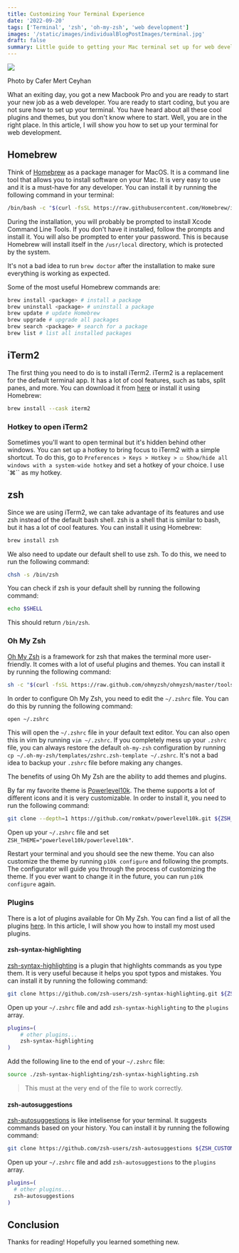 ```yaml
---
title: Customizing Your Terminal Experience
date: '2022-09-20'
tags: ['Terminal', 'zsh', 'oh-my-zsh', 'web development']
images: '/static/images/individualBlogPostImages/terminal.jpg'
draft: false
summary: Little guide to getting your Mac terminal set up for web development - recommended plugins, themes, fonts, etc.
---
```


<div className="flex justify-center flex-col items-center">
  <img src="https://images.unsplash.com/photo-1616763355548-1b606f439f86?ixlib=rb-1.2.1&ixid=MnwxMjA3fDB8MHxwaG90by1wYWdlfHx8fGVufDB8fHx8&auto=format&fit=crop&w=3270&q=80" />
  <p className="text-sm"> Photo by Cafer Mert Ceyhan</p>
</div>

What an exiting day, you got a new Macbook Pro and you are ready to start your new job as a web developer. You are ready to start coding, but you are not sure how to set up your terminal. You have heard about all these cool plugins and themes, but you don't know where to start. Well, you are in the right place. In this article, I will show you how to set up your terminal for web development.

<TOCInline toc={props.toc} asDisclosure toHeading={3} />

## Homebrew

Think of [Homebrew](https://docs.brew.sh/) as a package manager for MacOS. It is a command line tool that allows you to install software on your Mac. It is very easy to use and it is a must-have for any developer. You can install it by running the following command in your terminal:

```bash
/bin/bash -c "$(curl -fsSL https://raw.githubusercontent.com/Homebrew/install/master/install.sh)"
```

During the installation, you will probably be prompted to install Xcode Command Line Tools. If you don't have it installed, follow the prompts and install it. You will also be prompted to enter your password. This is because Homebrew will install itself in the `/usr/local` directory, which is protected by the system.

It's not a bad idea to run `brew doctor` after the installation to make sure everything is working as expected.

Some of the most useful Homebrew commands are:

```bash
brew install <package> # install a package
brew uninstall <package> # uninstall a package
brew update # update Homebrew
brew upgrade # upgrade all packages
brew search <package> # search for a package
brew list # list all installed packages
```

## iTerm2

The first thing you need to do is to install iTerm2. iTerm2 is a replacement for the default terminal app. It has a lot of cool features, such as tabs, split panes, and more. You can download it from [here](https://iterm2.com/) or install it using Homebrew:

```bash
brew install --cask iterm2
```

### Hotkey to open iTerm2

Sometimes you'll want to open terminal but it's hidden behind other windows. You can set up a hotkey to bring focus to iTerm2 with a simple shortcut. To do this, go to `Preferences > Keys > Hotkey > ☑️ Show/hide all windows with a system-wide hotkey` and set a hotkey of your choice. I use `⌘`` as my hotkey.

## zsh

Since we are using iTerm2, we can take advantage of its features and use zsh instead of the default bash shell. zsh is a shell that is similar to bash, but it has a lot of cool features. You can install it using Homebrew:

```bash
brew install zsh
```

We also need to update our default shell to use zsh. To do this, we need to run the following command:

```bash
chsh -s /bin/zsh
```

You can check if zsh is your default shell by running the following command:

```bash
echo $SHELL
```

This should return `/bin/zsh`.

### Oh My Zsh

[Oh My Zsh](https://ohmyz.sh/) is a framework for zsh that makes the terminal more user-friendly. It comes with a lot of useful plugins and themes. You can install it by running the following command:

```bash
sh -c "$(curl -fsSL https://raw.github.com/ohmyzsh/ohmyzsh/master/tools/install.sh)"
```

In order to configure Oh My Zsh, you need to edit the `~/.zshrc` file. You can do this by running the following command:

```bash
open ~/.zshrc
```

This will open the `~/.zshrc` file in your default text editor. You can also open this in vim by running `vim ~/.zshrc`. If you completely mess up your `.zshrc` file, you can always restore the default `oh-my-zsh` configuration by running `cp ~/.oh-my-zsh/templates/zshrc.zsh-template ~/.zshrc`. It's not a bad idea to backup your `.zshrc` file before making any changes.

The benefits of using Oh My Zsh are the ability to add themes and plugins.

By far my favorite theme is [Powerlevel10k](https://github.com/romkatv/powerlevel10k). The theme supports a lot of different icons and it is very customizable. In order to install it, you need to run the following command:

```bash
git clone --depth=1 https://github.com/romkatv/powerlevel10k.git ${ZSH_CUSTOM:-$HOME/.oh-my-zsh/custom}/themes/powerlevel10k
```

Open up your `~/.zshrc` file and set `ZSH_THEME="powerlevel10k/powerlevel10k"`.

Restart your terminal and you should see the new theme. You can also customize the theme by running `p10k configure` and following the prompts. The configurator will guide you through the process of customizing the theme. If you ever want to change it in the future, you can run `p10k configure` again.

### Plugins

There is a lot of plugins available for Oh My Zsh. You can find a list of all the plugins [here](https://github.com/ohmyzsh/ohmyzsh/tree/master/plugins). In this article, I will show you how to install my most used plugins.

#### zsh-syntax-highlighting

[zsh-syntax-highlighting](https://github.com/zsh-users/zsh-syntax-highlighting) is a plugin that highlights commands as you type them. It is very useful because it helps you spot typos and mistakes. You can install it by running the following command:

```bash
git clone https://github.com/zsh-users/zsh-syntax-highlighting.git ${ZSH_CUSTOM:-~/.oh-my-zsh/custom}/plugins/zsh-syntax-highlighting
```

Open up your `~/.zshrc` file and add `zsh-syntax-highlighting` to the `plugins` array.

```bash
plugins=(
	# other plugins...
	zsh-syntax-highlighting
)
```

Add the following line to the end of your `~/.zshrc` file:

```bash
source ./zsh-syntax-highlighting/zsh-syntax-highlighting.zsh
```

> This must at the very end of the file to work correctly.

#### zsh-autosuggestions

[zsh-autosuggestions](https://github.com/zsh-users/zsh-autosuggestions) is like intelisense for your terminal. It suggests commands based on your history. You can install it by running the following command:

```bash
git clone https://github.com/zsh-users/zsh-autosuggestions ${ZSH_CUSTOM:-~/.oh-my-zsh/custom}/plugins/zsh-autosuggestions
```

Open up your `~/.zshrc` file and add `zsh-autosuggestions` to the `plugins` array.

```bash
plugins=(
  # other plugins...
  zsh-autosuggestions
)
```

## Conclusion

Thanks for reading! Hopefully you learned something new.
